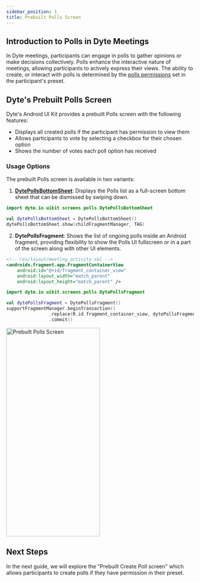 ```yaml
---
sidebar_position: 1
title: Prebuilt Polls Screen
---
```


## Introduction to Polls in Dyte Meetings

In Dyte meetings, participants can engage in polls to gather opinions or make decisions collectively. 
Polls enhance the interactive nature of meetings, allowing participants to actively express their views. 
The ability to create, or interact with polls is determined by the [polls permissions](/guides/) 
set in the participant's preset.

## Dyte's Prebuilt Polls Screen

Dyte's Android UI Kit provides a prebuilt Polls screen with the following features:

- Displays all created polls if the participant has permission to view them
- Allows participants to vote by selecting a checkbox for their chosen option
- Shows the number of votes each poll option has received

### Usage Options

The prebuilt Polls screen is available in two variants:

1. [**DytePollsBottomSheet**](/android/components/dyte-polls): Displays the Polls list as a full-screen bottom sheet that can be dismissed by swiping down.

```kotlin
import dyte.io.uikit.screens.polls.DytePollsBottomSheet

val dytePollsBottomSheet = DytePollsBottomSheet()
dytePollsBottomSheet.show(childFragmentManager, TAG)
```

2. **DytePollsFragment**: Shows the list of ongoing polls inside an Android fragment, providing flexibility 
to show the Polls UI fullscreen or in a part of the screen along with other UI elements.

```xml
<!-- res/layout/meeting_activity.xml -->
<androidx.fragment.app.FragmentContainerView
    android:id="@+id/fragment_container_view"
    android:layout_width="match_parent"
    android:layout_height="match_parent" />
```

```kotlin
import dyte.io.uikit.screens.polls.DytePollsFragment

val dytePollsFragment = DytePollsFragment()
supportFragmentManager.beginTransaction()
                .replace(R.id.fragment_container_view, dytePollsFragment, TAG)
                .commit()
```

<img
  src="/static/android-ui-kit/polls/prebuilt-polls-screen.png"
  width="252"
  height="560"
  alt="Prebuilt Polls Screen"
  className="mb-10"
/>

## Next Steps

In the next guide, we will explore the "Prebuilt Create Poll screen" which allows participants to create polls 
if they have permission in their preset.
